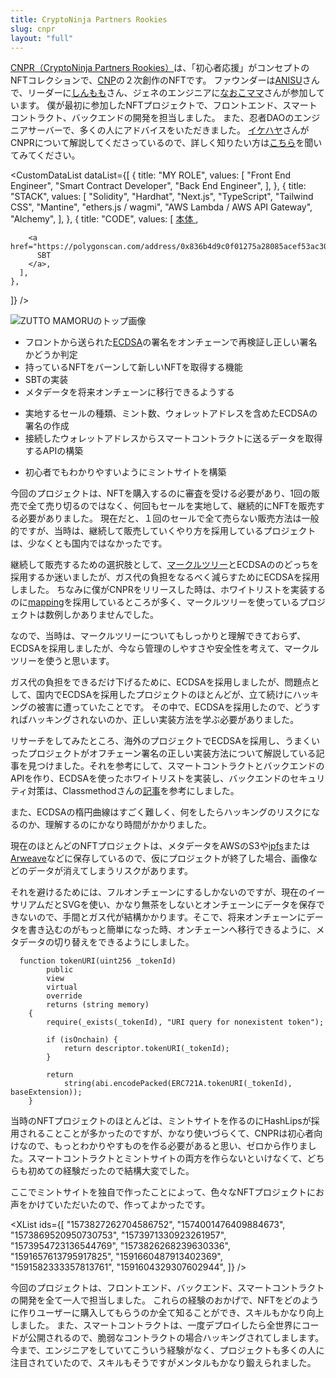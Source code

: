 ```yaml
---
title: CryptoNinja Partners Rookies
slug: cnpr
layout: "full"
---
```


[CNPR（CryptoNinja Partners Rookies）](https://www.ninja-dao.com/cnpr)は、「初心者応援」がコンセプトのNFTコレクションで、[CNP](https://www.cryptoninja-partners.xyz)の２次創作のNFTです。
ファウンダーは[ANISU](https://x.com/ANISU_NFT)さんで、リーダーに[しんもも](https://x.com/shinmomo0512)さん、ジェネのエンジニアに[なおこママ](https://x.com/5151Naoko)さんが参加しています。
僕が最初に参加したNFTプロジェクトで、フロントエンド、スマートコントラクト、バックエンドの開発を担当しました。
また、忍者DAOのエンジニアサーバーで、多くの人にアドバイスをいただきました。
[イケハヤ](https://x.com/IHayato)さんがCNPRについて解説してくださっているので、詳しく知りたい方は[こちら](https://voicy.jp/channel/585/393112)を聞いてみてください。

<CustomDataList
  dataList={[
    {
      title: "MY ROLE",
      values: [
        "Front End Engineer",
        "Smart Contract Developer",
        "Back End Engineer",
      ],
    },
    {
      title: "STACK",
      values: [
        "Solidity",
        "Hardhat",
        "Next.js",
        "TypeScript",
        "Tailwind CSS",
        "Mantine",
        "ethers.js / wagmi",
        "AWS Lambda / AWS API Gateway",
        "Alchemy",
      ],
    },
    {
      title: "CODE",
      values: [
        <a href="https://etherscan.io/address/0x836b4d9c0f01275a28085acef53ac30460f58242#code">
          本体
        </a>,

        <a href="https://polygonscan.com/address/0x836b4d9c0f01275a28085acef53ac30460f58242#code">
          SBT
        </a>,
      ],
    },

]}
/>

<Image
  src="/image/about/cnpr-work.webp"
  alt="ZUTTO MAMORUのトップ画像"
  width={724}
  height={483}
/>

<Section title="実装した機能" color="pink" chapterNumber={1} />

<FullPageH2 title="スマートコントラクト" />

- フロントから送られた[ECDSA](https://qiita.com/ais3/items/73ee05f158ec7155b27a)の署名をオンチェーンで再検証し正しい署名かどうか判定
- 持っているNFTをバーンして新しいNFTを取得する機能
- SBTの実装
- メタデータを将来オンチェーンに移行できるようする

<FullPageH2 title="バックエンド" />

- 実地するセールの種類、ミント数、ウォレットアドレスを含めたECDSAの署名の作成
- 接続したウォレットアドレスからスマートコントラクトに送るデータを取得するAPIの構築

<FullPageH2 title="フロントエンド" />

- 初心者でもわかりやすいようにミントサイトを構築

今回のプロジェクトは、NFTを購入するのに審査を受ける必要があり、1回の販売で全て売り切るのではなく、何回もセールを実地して、継続的にNFTを販売する必要がありました。
現在だと、１回のセールで全て売らない販売方法は一般的ですが、当時は、継続して販売していくやり方を採用しているプロジェクトは、少なくとも国内ではなかったです。

継続して販売するための選択肢として、[マークルツリー](https://ja.wikipedia.org/wiki/%E3%83%8F%E3%83%83%E3%82%B7%E3%83%A5%E6%9C%A8)とECDSAののどっちを採用するか迷いましたが、ガス代の負担をなるべく減らすためにECDSAを採用しました。
ちなみに僕がCNPRをリリースした時は、ホワイトリストを実装するのに[mapping](https://www.tutorialspoint.com/solidity/solidity_mappings.htm)を採用しているところが多く、マークルツリーを使っているプロジェクトは数例しかありませんでした。

なので、当時は、マークルツリーについてもしっかりと理解できておらず、ECDSAを採用しましたが、今なら管理のしやすさや安全性を考えて、マークルツリーを使うと思います。

<Section title="スポットライト" color="sky" chapterNumber={2} />

<FullPageH2 title="ECDSAを使ったホワイトリストの実装" />

ガス代の負担をできるだけ下げるために、ECDSAを採用しましたが、問題点として、国内でECDSAを採用したプロジェクトのほとんどが、立て続けにハッキングの被害に遭っていたことです。
その中で、ECDSAを採用したので、どうすればハッキングされないのか、正しい実装方法を学ぶ必要がありました。

リサーチをしてみたところ、海外のプロジェクトでECDSAを採用し、うまくいったプロジェクトがオフチェーン署名の正しい実装方法について解説している記事を見つけました。それを参考にして、スマートコントラクトとバックエンドのAPIを作り、ECDSAを使ったホワイトリストを実装し、バックエンドのセキュリティ対策は、Classmethodさんの[記事](https://dev.classmethod.jp/articles/aws-security-all-in-one-2021/#toc-4)を参考にしました。

また、ECDSAの楕円曲線はすごく難しく、何をしたらハッキングのリスクになるのか、理解するのにかなり時間がかかりました。

<FullPageH2 title="メタデータを将来オンチェーンに移行できるようする" />

現在のほとんどのNFTプロジェクトは、メタデータをAWSのS3や[ipfs](https://ipfs.tech/)または[Arweave](https://arweave.org/)などに保存しているので、仮にプロジェクトが終了した場合、画像などのデータが消えてしまうリスクがあります。

それを避けるためには、フルオンチェーンにするしかないのですが、現在のイーサリアムだとSVGを使い、かなり無茶をしないとオンチェーンにデータを保存できないので、手間とガス代が結構かかります。そこで、将来オンチェーンにデータを書き込むのがもっと簡単になった時、オンチェーンへ移行できるように、メタデータの切り替えをできるようにしました。

```solidity
  function tokenURI(uint256 _tokenId)
        public
        view
        virtual
        override
        returns (string memory)
    {
        require(_exists(_tokenId), "URI query for nonexistent token");

        if (isOnchain) {
            return descriptor.tokenURI(_tokenId);
        }

        return
            string(abi.encodePacked(ERC721A.tokenURI(_tokenId), baseExtension));
    }
```

<FullPageH2 title="初心者でもわかりやすいようにミントサイトを構築" />

当時のNFTプロジェクトのほとんどは、ミントサイトを作るのにHashLipsが採用されることことが多かったのですが、かなり使いづらくて、CNPRは初心者向けなので、もっとわかりやすものを作る必要があると思い、ゼロから作りました。スマートコントラクトとミントサイトの両方を作らないといけなくて、どちらも初めての経験だったので結構大変でした。

ここでミントサイトを独自で作ったことによって、色々なNFTプロジェクトにお声をかけていただいたので、作ってよかったです。

<X id="1565571040025407488" />

<Section title="ユーザーからのコメント" color="mint" chapterNumber={3} />

<XList
  ids={[
    "1573827262704586752",
    "1574001476409884673",
    "1573869520950730753",
    "1573971330923261957",
    "1573954723136544769",
    "1573826268239630336",
    "1591657613795917825",
    "1591660487913402369",
    "1591582333357813761",
    "1591604329307602944",
  ]}
/>

<Section title="学んだこと" color="violet" chapterNumber={4} />

今回のプロジェクトは、フロントエンド、バックエンド、スマートコントラクトの開発を全て一人で担当しました。
これらの経験のおかげで、NFTをどのように作りユーザーに購入してもらうのか全て知ることができ、スキルもかなり向上しました。
また、スマートコントラクトは、一度デプロイしたら全世界にコードが公開されるので、脆弱なコントラクトの場合ハッキングされてしまします。
今まで、エンジニアをしていてこういう経験がなく、プロジェクトも多くの人に注目されていたので、スキルもそうですがメンタルもかなり鍛えられました。
